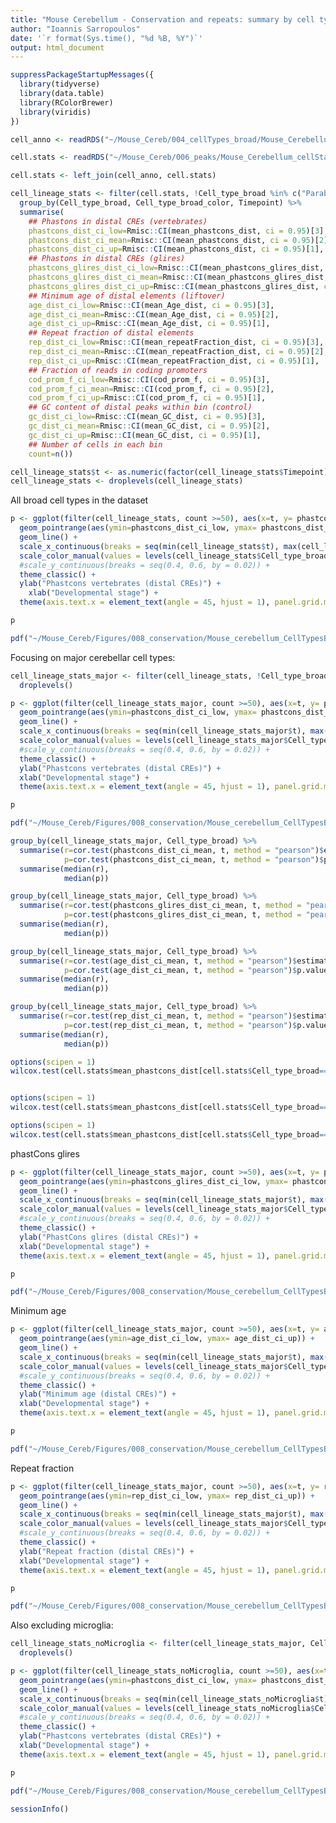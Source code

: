 ```yaml
---
title: "Mouse Cerebellum - Conservation and repeats: summary by cell type and timepoint"
author: "Ioannis Sarropoulos"
date: '`r format(Sys.time(), "%d %B, %Y")`'
output: html_document
---
```


```r
suppressPackageStartupMessages({
  library(tidyverse)
  library(data.table)
  library(RColorBrewer)
  library(viridis)
})
```

```r
cell_anno <- readRDS("~/Mouse_Cereb/004_cellTypes_broad/Mouse_Cerebellum_atac_finalCellType_annotation.rds")

cell.stats <- readRDS("~/Mouse_Cereb/006_peaks/Mouse_Cerebellum_cellStats_byPeaks.rds")

cell.stats <- left_join(cell_anno, cell.stats)
```

```r
cell_lineage_stats <- filter(cell.stats, !Cell_type_broad %in% c("Parabrachial+Isthmic_nuclei", "Glut_DN+Isthmic_nuclei", "Other")) %>%
  group_by(Cell_type_broad, Cell_type_broad_color, Timepoint) %>%
  summarise(
    ## Phastons in distal CREs (vertebrates)
    phastcons_dist_ci_low=Rmisc::CI(mean_phastcons_dist, ci = 0.95)[3],
    phastcons_dist_ci_mean=Rmisc::CI(mean_phastcons_dist, ci = 0.95)[2],
    phastcons_dist_ci_up=Rmisc::CI(mean_phastcons_dist, ci = 0.95)[1],
    ## Phastons in distal CREs (glires)
    phastcons_glires_dist_ci_low=Rmisc::CI(mean_phastcons_glires_dist, ci = 0.95)[3],
    phastcons_glires_dist_ci_mean=Rmisc::CI(mean_phastcons_glires_dist, ci = 0.95)[2],
    phastcons_glires_dist_ci_up=Rmisc::CI(mean_phastcons_glires_dist, ci = 0.95)[1],
    ## Minimum age of distal elements (liftover)
    age_dist_ci_low=Rmisc::CI(mean_Age_dist, ci = 0.95)[3],
    age_dist_ci_mean=Rmisc::CI(mean_Age_dist, ci = 0.95)[2],
    age_dist_ci_up=Rmisc::CI(mean_Age_dist, ci = 0.95)[1],
    ## Repeat fraction of distal elements
    rep_dist_ci_low=Rmisc::CI(mean_repeatFraction_dist, ci = 0.95)[3],
    rep_dist_ci_mean=Rmisc::CI(mean_repeatFraction_dist, ci = 0.95)[2],
    rep_dist_ci_up=Rmisc::CI(mean_repeatFraction_dist, ci = 0.95)[1],
    ## Fraction of reads in coding promoters
    cod_prom_f_ci_low=Rmisc::CI(cod_prom_f, ci = 0.95)[3],
    cod_prom_f_ci_mean=Rmisc::CI(cod_prom_f, ci = 0.95)[2],
    cod_prom_f_ci_up=Rmisc::CI(cod_prom_f, ci = 0.95)[1],
    ## GC content of distal peaks within bin (control)
    gc_dist_ci_low=Rmisc::CI(mean_GC_dist, ci = 0.95)[3],
    gc_dist_ci_mean=Rmisc::CI(mean_GC_dist, ci = 0.95)[2],
    gc_dist_ci_up=Rmisc::CI(mean_GC_dist, ci = 0.95)[1],
    ## Number of cells in each bin
    count=n())

cell_lineage_stats$t <- as.numeric(factor(cell_lineage_stats$Timepoint))
cell_lineage_stats <- droplevels(cell_lineage_stats)
```

All broad cell types in the dataset

```r
p <- ggplot(filter(cell_lineage_stats, count >=50), aes(x=t, y= phastcons_dist_ci_mean, color=Cell_type_broad)) +
  geom_pointrange(aes(ymin=phastcons_dist_ci_low, ymax= phastcons_dist_ci_up)) +
  geom_line() +
  scale_x_continuous(breaks = seq(min(cell_lineage_stats$t), max(cell_lineage_stats$t), by = 1), labels=sort(unique(cell_lineage_stats$Timepoint))) +
  scale_color_manual(values = levels(cell_lineage_stats$Cell_type_broad_color)) +
  #scale_y_continuous(breaks = seq(0.4, 0.6, by = 0.02)) +
  theme_classic() +
  ylab("Phastcons vertebrates (distal CREs)") +
    xlab("Developmental stage") +
  theme(axis.text.x = element_text(angle = 45, hjust = 1), panel.grid.minor.x = element_blank(), panel.grid.major.x = element_blank())

p

pdf("~/Mouse_Cereb/Figures/008_conservation/Mouse_cerebellum_CellTypesBroad_all_phastCons_vertebrates.pdf", width = 6, height = 4, useDingbats = F); print(p); dev.off()
```

Focusing on major cerebellar cell types:

```r
cell_lineage_stats_major <- filter(cell_lineage_stats, !Cell_type_broad %in% c("Isthmic_nuclei", "MBO", "Parabrachial")) %>%
  droplevels()

p <- ggplot(filter(cell_lineage_stats_major, count >=50), aes(x=t, y= phastcons_dist_ci_mean, color=Cell_type_broad)) +
  geom_pointrange(aes(ymin=phastcons_dist_ci_low, ymax= phastcons_dist_ci_up)) +
  geom_line() +
  scale_x_continuous(breaks = seq(min(cell_lineage_stats_major$t), max(cell_lineage_stats_major$t), by = 1), labels=sort(unique(cell_lineage_stats_major$Timepoint))) +
  scale_color_manual(values = levels(cell_lineage_stats_major$Cell_type_broad_color)) +
  #scale_y_continuous(breaks = seq(0.4, 0.6, by = 0.02)) +
  theme_classic() +
  ylab("Phastcons vertebrates (distal CREs)") +
  xlab("Developmental stage") +
  theme(axis.text.x = element_text(angle = 45, hjust = 1), panel.grid.minor.x = element_blank(), panel.grid.major.x = element_blank())

p

pdf("~/Mouse_Cereb/Figures/008_conservation/Mouse_cerebellum_CellTypesBroad_majorCellTypes_phastCons_vertebrates.pdf", width = 6, height = 4, useDingbats = F); print(p); dev.off()
```

```r
group_by(cell_lineage_stats_major, Cell_type_broad) %>%
  summarise(r=cor.test(phastcons_dist_ci_mean, t, method = "pearson")$estimate,
            p=cor.test(phastcons_dist_ci_mean, t, method = "pearson")$p.value) %>%
  summarise(median(r),
            median(p))

group_by(cell_lineage_stats_major, Cell_type_broad) %>%
  summarise(r=cor.test(phastcons_glires_dist_ci_mean, t, method = "pearson")$estimate,
            p=cor.test(phastcons_glires_dist_ci_mean, t, method = "pearson")$p.value) %>%
  summarise(median(r),
            median(p))

group_by(cell_lineage_stats_major, Cell_type_broad) %>%
  summarise(r=cor.test(age_dist_ci_mean, t, method = "pearson")$estimate,
            p=cor.test(age_dist_ci_mean, t, method = "pearson")$p.value) %>%
  summarise(median(r),
            median(p))

group_by(cell_lineage_stats_major, Cell_type_broad) %>%
  summarise(r=cor.test(rep_dist_ci_mean, t, method = "pearson")$estimate,
            p=cor.test(rep_dist_ci_mean, t, method = "pearson")$p.value) %>%
  summarise(median(r),
            median(p))

options(scipen = 1)
wilcox.test(cell.stats$mean_phastcons_dist[cell.stats$Cell_type_broad=="Microglia" & cell.stats$Timepoint=="P63"], cell.stats$mean_phastcons_dist[cell.stats$Cell_type_broad!="Microglia" & cell.stats$Timepoint=="P63"])


options(scipen = 1)
wilcox.test(cell.stats$mean_phastcons_dist[cell.stats$Cell_type_broad=="Astroglia" & cell.stats$Timepoint=="P63"], cell.stats$mean_phastcons_dist[cell.stats$Cell_type_broad!="Astroglia" & cell.stats$Timepoint=="P63"])

options(scipen = 1)
wilcox.test(cell.stats$mean_phastcons_dist[cell.stats$Cell_type_broad=="GC" & cell.stats$Timepoint=="e13"], cell.stats$mean_phastcons_dist[cell.stats$Cell_type_broad!="GC" & cell.stats$Timepoint=="e13"])
```


phastCons glires

```r
p <- ggplot(filter(cell_lineage_stats_major, count >=50), aes(x=t, y= phastcons_glires_dist_ci_mean, color=Cell_type_broad)) +
  geom_pointrange(aes(ymin=phastcons_glires_dist_ci_low, ymax= phastcons_glires_dist_ci_up)) +
  geom_line() +
  scale_x_continuous(breaks = seq(min(cell_lineage_stats_major$t), max(cell_lineage_stats_major$t), by = 1), labels=sort(unique(cell_lineage_stats_major$Timepoint))) +
  scale_color_manual(values = levels(cell_lineage_stats_major$Cell_type_broad_color)) +
  #scale_y_continuous(breaks = seq(0.4, 0.6, by = 0.02)) +
  theme_classic() +
  ylab("PhastCons glires (distal CREs)") +
  xlab("Developmental stage") +
  theme(axis.text.x = element_text(angle = 45, hjust = 1), panel.grid.minor.x = element_blank(), panel.grid.major.x = element_blank())

p

pdf("~/Mouse_Cereb/Figures/008_conservation/Mouse_cerebellum_CellTypesBroad_majorCellTypes_phastCons_glires.pdf", width = 6, height = 4, useDingbats = F); print(p); dev.off()
```

Minimum age

```r
p <- ggplot(filter(cell_lineage_stats_major, count >=50), aes(x=t, y= age_dist_ci_mean, color=Cell_type_broad)) +
  geom_pointrange(aes(ymin=age_dist_ci_low, ymax= age_dist_ci_up)) +
  geom_line() +
  scale_x_continuous(breaks = seq(min(cell_lineage_stats_major$t), max(cell_lineage_stats_major$t), by = 1), labels=sort(unique(cell_lineage_stats_major$Timepoint))) +
  scale_color_manual(values = levels(cell_lineage_stats_major$Cell_type_broad_color)) +
  #scale_y_continuous(breaks = seq(0.4, 0.6, by = 0.02)) +
  theme_classic() +
  ylab("Minimum age (distal CREs)") +
  xlab("Developmental stage") +
  theme(axis.text.x = element_text(angle = 45, hjust = 1), panel.grid.minor.x = element_blank(), panel.grid.major.x = element_blank())

p

pdf("~/Mouse_Cereb/Figures/008_conservation/Mouse_cerebellum_CellTypesBroad_majorCellTypes_minimumAge.pdf", width = 6, height = 4, useDingbats = F); print(p); dev.off()
```

Repeat fraction

```r
p <- ggplot(filter(cell_lineage_stats_major, count >=50), aes(x=t, y= rep_dist_ci_mean, color=Cell_type_broad)) +
  geom_pointrange(aes(ymin=rep_dist_ci_low, ymax= rep_dist_ci_up)) +
  geom_line() +
  scale_x_continuous(breaks = seq(min(cell_lineage_stats_major$t), max(cell_lineage_stats_major$t), by = 1), labels=sort(unique(cell_lineage_stats_major$Timepoint))) +
  scale_color_manual(values = levels(cell_lineage_stats_major$Cell_type_broad_color)) +
  #scale_y_continuous(breaks = seq(0.4, 0.6, by = 0.02)) +
  theme_classic() +
  ylab("Repeat fraction (distal CREs)") +
  xlab("Developmental stage") +
  theme(axis.text.x = element_text(angle = 45, hjust = 1), panel.grid.minor.x = element_blank(), panel.grid.major.x = element_blank())

p

pdf("~/Mouse_Cereb/Figures/008_conservation/Mouse_cerebellum_CellTypesBroad_majorCellTypes_repeatFraction.pdf", width = 6, height = 4, useDingbats = F); print(p); dev.off()
```

Also excluding microglia:

```r
cell_lineage_stats_noMicroglia <- filter(cell_lineage_stats_major, Cell_type_broad != "Microglia") %>%
  droplevels()

p <- ggplot(filter(cell_lineage_stats_noMicroglia, count >=50), aes(x=t, y= phastcons_dist_ci_mean, color=Cell_type_broad)) +
  geom_pointrange(aes(ymin=phastcons_dist_ci_low, ymax= phastcons_dist_ci_up)) +
  geom_line() +
  scale_x_continuous(breaks = seq(min(cell_lineage_stats_noMicroglia$t), max(cell_lineage_stats_noMicroglia$t), by = 1), labels=sort(unique(cell_lineage_stats_noMicroglia$Timepoint))) +
  scale_color_manual(values = levels(cell_lineage_stats_noMicroglia$Cell_type_broad_color)) +
  #scale_y_continuous(breaks = seq(0.4, 0.6, by = 0.02)) +
  theme_classic() +
  ylab("Phastcons vertebrates (distal CREs)") +
  xlab("Developmental stage") +
  theme(axis.text.x = element_text(angle = 45, hjust = 1), panel.grid.minor.x = element_blank(), panel.grid.major.x = element_blank())

p

pdf("~/Mouse_Cereb/Figures/008_conservation/Mouse_cerebellum_CellTypesBroad_noMicroglia_phastCons_vertebrates.pdf", width = 6, height = 4, useDingbats = F); print(p); dev.off()
```

```r
sessionInfo()
```


